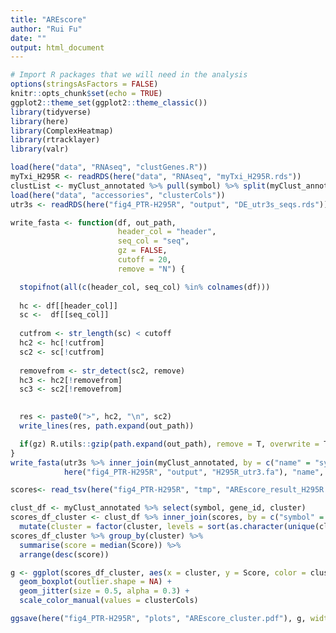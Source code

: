 ```yaml
---
title: "AREscore"
author: "Rui Fu"
date: ""
output: html_document
---
```


```r
# Import R packages that we will need in the analysis
options(stringsAsFactors = FALSE)
knitr::opts_chunk$set(echo = TRUE)
ggplot2::theme_set(ggplot2::theme_classic())
library(tidyverse)
library(here)
library(ComplexHeatmap)
library(rtracklayer)
library(valr)
```

```r
load(here("data", "RNAseq", "clustGenes.R"))
myTxi_H295R <- readRDS(here("data", "RNAseq", "myTxi_H295R.rds"))
clustList <- myClust_annotated %>% pull(symbol) %>% split(myClust_annotated$cluster)
load(here("data", "accessories", "clusterCols"))
utr3s <- readRDS(here("fig4_PTR-H295R", "output", "DE_utr3s_seqs.rds"))
```

```r
write_fasta <- function(df, out_path,
                        header_col = "header",
                        seq_col = "seq",
                        gz = FALSE,
                        cutoff = 20, 
                        remove = "N") {

  stopifnot(all(c(header_col, seq_col) %in% colnames(df)))
  
  hc <- df[[header_col]]
  sc <-  df[[seq_col]]
  
  cutfrom <- str_length(sc) < cutoff
  hc2 <- hc[!cutfrom]
  sc2 <- sc[!cutfrom]
  
  removefrom <- str_detect(sc2, remove)
  hc3 <- hc2[!removefrom]
  sc3 <- sc2[!removefrom]
  

  res <- paste0(">", hc2, "\n", sc2)
  write_lines(res, path.expand(out_path))

  if(gz) R.utils::gzip(path.expand(out_path), remove = T, overwrite = T)
}
write_fasta(utr3s %>% inner_join(myClust_annotated, by = c("name" = "symbol")), 
            here("fig4_PTR-H295R", "output", "H295R_utr3.fa"), "name", "seq")
```

```r
scores<- read_tsv(here("fig4_PTR-H295R", "tmp", "AREscore_result_H295R.txt"))

clust_df <- myClust_annotated %>% select(symbol, gene_id, cluster)
scores_df_cluster <- clust_df %>% inner_join(scores, by = c("symbol" = "Name")) %>% 
  mutate(cluster = factor(cluster, levels = sort(as.character(unique(clust_df$cluster)))))
scores_df_cluster %>% group_by(cluster) %>%
  summarise(score = median(Score)) %>%
  arrange(desc(score))

g <- ggplot(scores_df_cluster, aes(x = cluster, y = Score, color = cluster)) +
  geom_boxplot(outlier.shape = NA) +
  geom_jitter(size = 0.5, alpha = 0.3) +
  scale_color_manual(values = clusterCols)

ggsave(here("fig4_PTR-H295R", "plots", "AREscore_cluster.pdf"), g, width = 10, height = 8)
```

